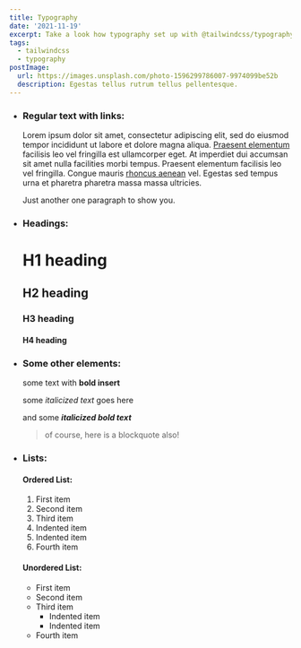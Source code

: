 ```yaml
---
title: Typography
date: '2021-11-19'
excerpt: Take a look how typography set up with @tailwindcss/typography plugin
tags:
  - tailwindcss
  - typography
postImage:
  url: https://images.unsplash.com/photo-1596299786007-9974099be52b
  description: Egestas tellus rutrum tellus pellentesque.
---
```


- ### Regular text with links:

  Lorem ipsum dolor sit amet, consectetur adipiscing elit, sed do eiusmod tempor incididunt ut labore et dolore magna aliqua. [Praesent elementum](https://github.com/DrShpongle/nextjs-typescript-mdx-tailwind-starter) facilisis leo vel fringilla est ullamcorper eget. At imperdiet dui accumsan sit amet nulla facilities morbi tempus. Praesent elementum facilisis leo vel fringilla. Congue mauris [rhoncus aenean](https://github.com/DrShpongle/nextjs-typescript-mdx-tailwind-starter) vel. Egestas sed tempus urna et pharetra pharetra massa massa ultricies.

  Just another one paragraph to show you.

- ### Headings:

  # H1 heading

  ## H2 heading

  ### H3 heading

  #### H4 heading

- ### Some other elements:

  some text with **bold insert**

  some _italicized text_ goes here

  and some **_italicized bold text_**

  > of course, here is a blockquote also!

- ### Lists:

  #### Ordered List:

  1.  First item
  2.  Second item
  3.  Third item
  4.  Indented item
  5.  Indented item
  6.  Fourth item

  #### Unordered List:

  - First item
  - Second item
  - Third item
    - Indented item
    - Indented item
  - Fourth item
